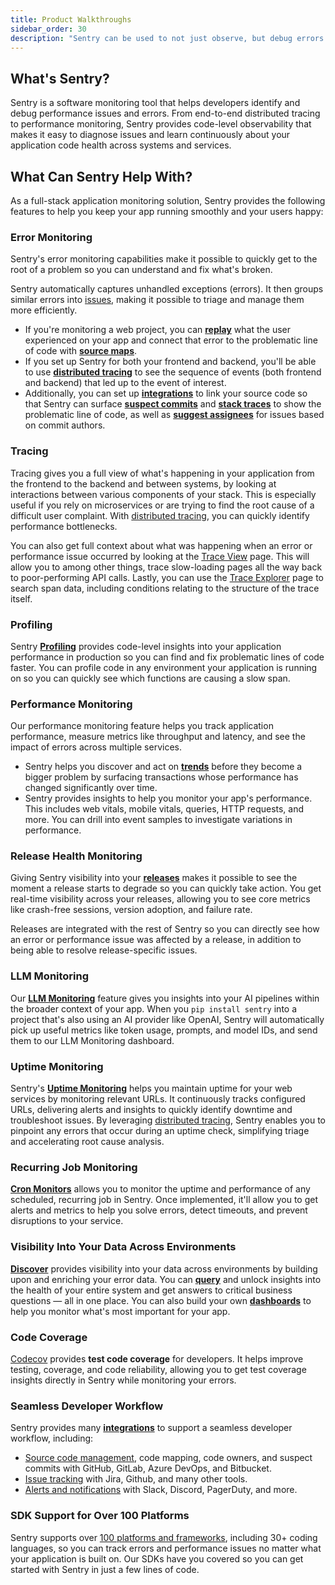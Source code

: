 ```yaml
---
title: Product Walkthroughs
sidebar_order: 30
description: "Sentry can be used to not just observe, but debug errors as well as identify performance issues. Check out our product walkthroughs to see it in action."
---
```


## What's Sentry?

Sentry is a software monitoring tool that helps developers identify and debug performance issues and errors. From end-to-end distributed tracing to performance monitoring, Sentry provides code-level observability that makes it easy to diagnose issues and learn continuously about your application code health across systems and services.

## What Can Sentry Help With?

As a full-stack application monitoring solution, Sentry provides the following features to help you keep your app running smoothly and your users happy:

### Error Monitoring

Sentry's error monitoring capabilities make it possible to quickly get to the root of a problem so you can understand and fix what's broken.

Sentry automatically captures unhandled exceptions (errors). It then groups similar errors into [issues](/product/issues/), making it possible to triage and manage them more efficiently.

- If you're monitoring a web project, you can [**replay**](/product/explore/session-replay/) what the user experienced on your app and connect that error to the problematic line of code with [**source maps**](/product/sentry-basics/integrate-frontend/upload-source-maps/).
- If you set up Sentry for both your frontend and backend, you'll be able to use [**distributed tracing**](/product/sentry-basics/concepts/tracing/distributed-tracing/) to see the sequence of events (both frontend and backend) that led up to the event of interest.
- Additionally, you can set up [**integrations**](/organization/integrations/source-code-mgmt/) to link your source code so that Sentry can surface [**suspect commits**](/product/issues/suspect-commits/) and [**stack traces**](/organization/integrations/source-code-mgmt/github/#stack-trace-linking) to show the problematic line of code, as well as [**suggest assignees**](/organization/integrations/source-code-mgmt/github/#suspect-commits-and-suggested-assignees) for issues based on commit authors.

### Tracing

Tracing gives you a full view of what's happening in your application from the frontend to the backend and between systems, by looking at interactions between various components of your stack. This is especially useful if you rely on microservices or are trying to find the root cause of a difficult user complaint. With [distributed tracing](/concepts/key-terms/tracing/distributed-tracing/), you can quickly identify performance bottlenecks.

You can also get full context about what was happening when an error or performance issue occurred by looking at the [Trace View](/concepts/key-terms/tracing/trace-view/) page. This will allow you to among other things, trace slow-loading pages all the way back to poor-performing API calls. Lastly, you can use the [Trace Explorer](/product/explore/traces/) page to search span data, including conditions relating to the structure of the trace itself.

### Profiling

Sentry [**Profiling**](/product/profiling/) provides code-level insights into your application performance in production so you can find and fix problematic lines of code faster. You can profile code in any environment your application is running on so you can quickly see which functions are causing a slow span.

### Performance Monitoring

Our performance monitoring feature helps you track application performance, measure metrics like throughput and latency, and see the impact of errors across multiple services.

- Sentry helps you discover and act on [**trends**](/product/performance/trends/) before they become a bigger problem by surfacing transactions whose performance has changed significantly over time.
- Sentry provides insights to help you monitor your app's performance. This includes web vitals, mobile vitals, queries, HTTP requests, and more. You can drill into event samples to investigate variations in performance.

### Release Health Monitoring

Giving Sentry visibility into your [**releases**](/product/releases/) makes it possible to see the moment a release starts to degrade so you can quickly take action. You get real-time visibility across your releases, allowing you to see core metrics like crash-free sessions, version adoption, and failure rate.

Releases are integrated with the rest of Sentry so you can directly see how an error or performance issue was affected by a release, in addition to being able to resolve release-specific issues.

### LLM Monitoring

Our [**LLM Monitoring**](/product/insights/llm-monitoring/) feature gives you insights into your AI pipelines within the broader context of your app. When you `pip install sentry` into a project that's also using an AI provider like OpenAI, Sentry will automatically pick up useful metrics like token usage, prompts, and model IDs, and send them to our LLM Monitoring dashboard.

### Uptime Monitoring

Sentry's [**Uptime Monitoring**](/product/alerts/uptime-monitoring/) helps you maintain uptime for your web services by monitoring relevant URLs. It continuously tracks configured URLs, delivering alerts and insights to quickly identify downtime and troubleshoot issues. By leveraging [distributed tracing](/product/alerts/uptime-monitoring/uptime-tracing/), Sentry enables you to pinpoint any errors that occur during an uptime check, simplifying triage and accelerating root cause analysis.

### Recurring Job Monitoring

[**Cron Monitors**](/product/crons/) allows you to monitor the uptime and performance of any scheduled, recurring job in Sentry. Once implemented, it'll allow you to get alerts and metrics to help you solve errors, detect timeouts, and prevent disruptions to your service.

### Visibility Into Your Data Across Environments

[**Discover**](/product/explore/discover-queries/) provides visibility into your data across environments by building upon and enriching your error data. You can [**query**](/product/explore/discover-queries/query-builder/) and unlock insights into the health of your entire system and get answers to critical business questions — all in one place. You can also build your own [**dashboards**](/product/dashboards/) to help you monitor what's most important for your app.

### Code Coverage

[Codecov](/product/codecov/) provides **test code coverage** for developers. It helps improve testing, coverage, and code reliability, allowing you to get test coverage insights directly in Sentry while monitoring your errors.

### Seamless Developer Workflow

Sentry provides many [**integrations**](/organization/integrations/) to support a seamless developer workflow, including:

- [Source code management](/organization/integrations/source-code-mgmt/), code mapping, code owners, and suspect commits with GitHub, GitLab, Azure DevOps, and Bitbucket.
- [Issue tracking](/organization/integrations/issue-tracking/) with Jira, Github, and many other tools.
- [Alerts and notifications](/organization/integrations/notification-incidents/) with Slack, Discord, PagerDuty, and more.

### SDK Support for Over 100 Platforms

Sentry supports over [100 platforms and frameworks](/platforms/), including 30+ coding languages, so you can track errors and performance issues no matter what your application is built on. Our SDKs have you covered so you can get started with Sentry in just a few lines of code.
